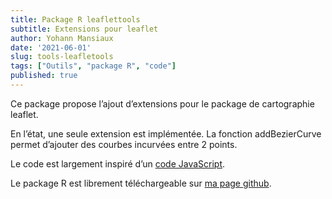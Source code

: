 ```yaml
---
title: Package R leaflettools
subtitle: Extensions pour leaflet
author: Yohann Mansiaux
date: '2021-06-01'
slug: tools-leafletools
tags: ["Outils", "package R", "code"]
published: true
---
```


Ce package propose l'ajout d'extensions pour le package de cartographie leaflet.

En l'état, une seule extension est implémentée. La fonction addBezierCurve permet d'ajouter des courbes incurvées entre 2 points.

Le code est largement inspiré d'un [code JavaScript](https://ryancatalani.medium.com/creating-consistently-curved-lines-on-leaflet-b59bc03fa9dc).

Le package R est librement téléchargeable sur [ma page github](https://github.com/ymansiaux/leaflettools/blob/master/R/addBezierCurve.R). 

